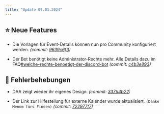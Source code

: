 ```yaml
---
title: "Update 09.01.2024"
---
```



<Releases server="2.9.0" serverNew frontend="1.7.1" frontendNew/>

## ⭐ Neue Features

* Die Vorlagen für Event-Details können nun pro Community konfiguriert werden. _(commit: [9639c6f3](https://github.com/Alf-Melmac/slotbotServer/commit/9639c6f3717231f477362f7f09dfc51432e0874a))_

* Der Bot benötigt keine Administrator-Rechte mehr. Alle Details dazu im FAQ[#welche-rechte-benoetigt-der-discord-bot](/faq/faq#welche-rechte-benoetigt-der-discord-bot) _(commit: [c4b3e893](https://github.com/Alf-Melmac/slotbotServer/commit/c4b3e8938bd72e0e8895df8b4c4b456b8e9a694b))_

## 🐞 Fehlerbehebungen

* DAA zeigt wieder ihr eigenes Design. _(commit: [337b4b22](https://github.com/Alf-Melmac/slotbot-frontend/commit/337b4b22213d28cd7f52730f17857a201a6d62fa))_

* Der Link zur Hilfestellung für externe Kalender wurde aktualisiert. `(Danke Menom fürs Finden)` _(commit: [722977f7](https://github.com/Alf-Melmac/slotbot-frontend/commit/722977f752dca834cbb1c935b3eb6a2224793043))_
